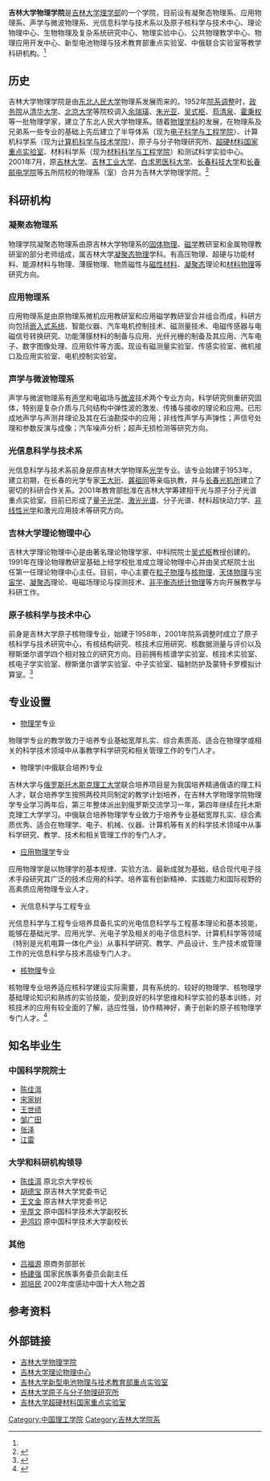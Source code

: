 {{Infobox University
| Name = 吉林大学物理学院
| image = [[File:JLUphysics.png|File:JLUphysics.png]]
| caption = 吉林大学物理学院院徽
| established = 1952 年
| dean = 马琰铭
| secretary = 孟文卓
| affiliations = [[吉林大学|吉林大学]]
| campus = [[吉林大学前卫校区|吉林大学前卫校区]]
| free_label = 地址
| free = {{CHN}}[[吉林省|吉林省]][[长春市|长春市]]前进大街2699号物理楼
| faculty = 211<ref name="brief"></ref>
| undergrad = 1,126<ref name="brief">{{cite web |title=学院概况 |url=http://phy.jlu.edu.cn/?mod=info&act=view&id=1 |publisher=吉林大学物理学院 |accessdate=2016-09-25 |archive-date=2017-09-09 |archive-url=https://web.archive.org/web/20170909171758/http://phy.jlu.edu.cn/?mod=info&act=view&id=1 |dead-url=no }}</ref>
| postgrad = 294<ref name="brief"></ref>
| doctoral = 102<ref name="brief"></ref>
| website = http://phy.jlu.edu.cn
}}
'''吉林大学物理学院'''是[[吉林大学|吉林大学]][[吉林大学理学部|理学部]]的一个学院，目前设有凝聚态物理系、应用物理系、声学与微波物理系、光信息科学与技术系以及原子核科学与技术中心、理论物理中心、生物物理及复杂系统研究中心、物理实验中心、公共物理教学中心、物理应用开发中心、新型电池物理与技术教育部重点实验室、中俄联合实验室等教学科研机构。<ref name="brief"></ref>

==历史==
吉林大学物理学院是由[[东北人民大学|东北人民大学]]物理系发展而来的。1952年[[中国高等院校院系调整|院系调整]]时，[[中央人民政府政务院|政务院]]从[[清华大学|清华大学]]、[[北京大学|北京大学]]等院校调入[[余瑞璜|余瑞璜]]、[[朱光亚|朱光亚]]、[[吴式枢|吴式枢]]、[[芶清泉|芶清泉]]、[[霍秉权|霍秉权]]等一批物理学家，建立了东北人民大学物理系。随着[[物理学|物理学科]]的发展，在物理系及兄弟系一些专业的基础上先后建立了半导体系（现为[[吉林大学电子科学与工程学院|电子科学与工程学院]]）、计算机科学系（现为[[吉林大学计算机科学与技术学院|计算机科学与技术学院]]）、原子与分子物理研究所、[[吉林大学超硬材料国家重点实验室|超硬材料国家重点实验室]]、材料科学系（现为[[吉林大学材料科学与工程学院|材料科学与工程学院]]）和测试科学实验中心。2001年7月，原[[吉林大学|吉林大学]]、[[吉林工业大学|吉林工业大学]]、[[白求恩医科大学|白求恩医科大学]]、[[长春科技大学|长春科技大学]]和[[长春邮电学院|长春邮电学院]]等五所院校的物理系（室）合并为吉林大学物理学院。<ref name="kaoyan">{{cite web |title=吉林大学物理学院 |url=http://www.jilinkaoyan.com/yanjiushengyuan/yuanxijieshao/304.html |publisher=吉林大学考研网 |accessdate=2016-09-26 |archive-url=https://web.archive.org/web/20160927163905/http://www.jilinkaoyan.com/yanjiushengyuan/yuanxijieshao/304.html |archive-date=2016-09-27 |dead-url=yes }}</ref>

==科研机构==
===凝聚态物理系===
物理学院凝聚态物理系由原吉林大学物理系的[[固体物理|固体物理]]、[[磁学|磁学]]教研室和金属物理教研室的部分老师组成，属吉林大学[[凝聚态物理|凝聚态物理]]学科。有高压物理、超硬与功能材料、能源材料与物理、薄膜物理、物质磁性与[[磁性材料|磁性材料]]、[[凝聚态物理|凝聚态]]理论和[[材料物理学|材料物理]]等研究方向。
===应用物理系===
应用物理系是由原物理系微机应用教研室和应用磁学教研室合并组合而成，科研方向包括[[嵌入式系统|嵌入式系统]]、智能仪器、汽车电机控制技术、磁测量技术、电磁传感器与电磁信号转换研究、功能薄膜材料的制备与应用、光纤光栅的制备及其应用、汽车电子、数字图像处理、应用软件等方面。现设有磁测量实验室、传感实验室、微机接口及应用实验室、电机控制实验室。
===声学与微波物理系===
声学与微波物理系有[[声学|声学]]和电磁场与[[微波|微波]]技术两个专业方向，科学研究侧重研究固体，特别是复杂介质与几何结构中弹性波的激发、传播与接收的理论和应用。已形成地声学与声测井理论及其在石油勘探中的应用；非线性声学与声弹性；声信号处理和参数反演与成像；汽车噪声分析；超声无损检测等研究方向。
===光信息科学与技术系===
光信息科学与技术系前身是原吉林大学物理系[[光学|光学]]专业。该专业始建于1953年，建立初期，在长春的光学专家[[王大珩|王大珩]]、[[龚祖同|龚祖同]]等亲临执教，并与[[中国科学院长春光学精密机械与物理研究所|长春光机所]]建立了密切的科研合作关系。2001年教育部批准在吉林大学筹建相干光与原子分子光谱重点实验室。目前已形成了[[量子光学|量子光学]]、[[激光|激光]][[光谱|光谱]]、分子光谱、材料超快动力学、[[非线性光学|非线性光学]]和激光应用技术等研究方向。
===吉林大学理论物理中心===
吉林大学理论物理中心是由著名理论物理学家、中科院院士[[吴式枢|吴式枢]]教授创建的。1991年在理论物理教研室基础上经学校批准成立理论物理中心并由吴式枢院士出任第一任理论物理中心主任。目前，中心主要在[[粒子物理|粒子物理]]与[[核物理|核物理]]、[[天体物理|天体物理]]与[[宇宙学|宇宙学]]、[[凝聚态物理|凝聚态]]理论、电磁场理论与探测技术、[[非平衡态热力学|非平衡态统计物理]]等方向开展教学与科研工作。
===原子核科学与技术中心===
前身是吉林大学原子核物理专业，始建于1958年，2001年院系调整时成立了原子核科学与技术研究中心，有核结构研究、核技术应用研究、核数据测量与评价以及穆斯堡尔谱学四个相对独立的研究方向。目前拥有核谱学实验室、核技术实验室、核电子学实验室、穆斯堡尔谱学实验室、中子实验室、辐射防护及蒙特卡罗模拟计算室。<ref name="condense">{{cite web |title=学科建设 |url=http://phy.jlu.edu.cn/?mod=info&act=view&id=5 |publisher=吉林大学物理学院 |accessdate=2016-09-26 |archive-date=2016-08-27 |archive-url=https://web.archive.org/web/20160827112233/http://phy.jlu.edu.cn/?mod=info&act=view&id=5 |dead-url=no }}</ref>

==专业设置==
*[[物理学|物理学]]专业
物理学专业的教学致力于培养专业基础宽厚扎实、综合素质高、适合在物理学或相关的科学技术领域中从事教学科学研究和相关管理工作的专门人才。
*物理学(中俄联合培养)专业
吉林大学与[[俄罗斯|俄罗斯]][[托木斯克理工大学|托木斯克理工大学]]联合培养项目是为我国培养精通俄语的理工科人才，联合培养学生按照两校共同制定的教学计划培养，在吉林大学物理学院物理学专业学习两年后，第三年整体派出到俄罗斯交流学习一年，第四年继续在托木斯克理工大学学习。中俄联合培养物理学专业致力于培养专业基础宽厚扎实、综合素质优秀、适合在物理学、电子、机械、仪器、计算机等有关的科学技术领域中从事科学研究、教学、技术和相关管理工作的专门人才。
*[[应用物理学|应用物理学]]专业
应用物理学是以物理学的基本规律、实验方法、最新成就为基础，结合现代电子技术手段研究其广泛的技术应用的科学。培养富有创新精神、实践能力和国际视野的高素质应用物理专业人才。
*光信息科学与工程专业
光信息科学与工程专业培养具备扎实的光电信息科学与工程基本理论和基本技能，能够在基础光学、应用光学、光电子学及相关的电子信息科学、计算机科学等领域（特别是光机电算一体化产业）从事科学研究、教学、产品设计、生产技术或管理工作的光信息科学与技术高级专门人才。
*[[核物理|核物理]]专业
核物理专业培养适应核科学建设实际需要，具有系统的、较好的物理学、核物理学基础理论知识和熟练的实验技能，受到良好的科学思维和科学实验的基本训练，对核技术的应用有较全面的了解，适应性强，协作精神好，勇于创新的原子核物理学专门人才。<ref name="physics">{{cite web |title=物理学院本科生培养方案 |url = http://phy.jlu.edu.cn/?mod=info&act=view&id=127 |publisher=吉林大学物理学院 |accessdate=2016-09-26}}</ref>

==知名毕业生==
===中国科学院院士===
*[[陈佳洱|陈佳洱]]
*[[宋家树|宋家树]]
*[[王世绩|王世绩]]
*[[邹广田|邹广田]]
*[[张泽_(材料学家)|张泽]]
*[[江雷|江雷]]
===大学和科研机构领导===
*[[陈佳洱|陈佳洱]] 原北京大学校长
*[[胡德宝|胡德宝]] 原吉林大学党委书记
*[[王文金|王文金]] 原吉林大学党委书记
*[[辛厚文|辛厚文]] 原中国科学技术大学副校长
*[[尹鸿钧|尹鸿钧]] 原中国科学技术大学副校长
===其他===
*[[吕福源|吕福源]] 原商务部部长
*[[杨建强|杨建强]] 国家民族事务委员会副主任
*[[郑培民|郑培民]] 2002年度感动中国十大人物之首

==参考资料==
{{Reflist}}

==外部链接==
*[http://phy.jlu.edu.cn 吉林大学物理学院] {{Wayback|url=http://phy.jlu.edu.cn/ |date=20210115154649 }}
*[http://theory.jlu.edu.cn 吉林大学理论物理中心] {{Wayback|url=http://theory.jlu.edu.cn/ |date=20200221210105 }}
*[http://ptab.jlu.edu.cn 吉林大学新型电池物理与技术教育部重点实验室] {{Wayback|url=http://ptab.jlu.edu.cn/ |date=20200222052844 }}
*[http://iamp.jlu.edu.cn 吉林大学原子与分子物理研究所] {{Wayback|url=http://iamp.jlu.edu.cn/ |date=20201028044331 }}
*[http://nlshm-lab.jlu.edu.cn 吉林大学超硬材料国家重点实验室] {{Wayback|url=http://nlshm-lab.jlu.edu.cn/ |date=20200726015209 }}

{{吉林大学}}
[[Category:中国理工学院|Category:中国理工学院]]
[[Category:吉林大学院系|Category:吉林大学院系]]